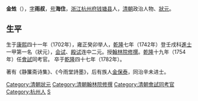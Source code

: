 '''金甡'''（{{bd|1702年||1782年|catIdx=J金}}），[[表字|字]]'''雨叔'''，[[号|号]]'''海住'''，[[浙江|浙江]][[杭州府|杭州府]][[钱塘县|钱塘县]]人，[[清朝|清朝]]政治人物、[[狀元|狀元]]。

== 生平 ==
生于[[康熙|康熙]]四十一年（1702年），雍正癸卯举人，[[乾隆|乾隆]]七年（1742年）登壬戌科[[進士|進士]]一甲第一名（狀元），[[会试|会试]]、[[殿试|殿试]]连中二元。授[[翰林院|翰林院]][[修撰|修撰]]。[[乾隆|乾隆]]十九年（1754年）任[[會試|會試]]同考官。
卒于[[乾隆|乾隆]]四十七年（1782年）。

著有《静簾斋诗集》、《今雨堂詩墨》，后有族人[[金保泰|金保泰]]，同治辛未进士。

{{乾隆七年壬戌科殿試金榜}}
{{DEFAULTSORT:Jin金}}

[[Category:清朝狀元|Category:清朝狀元]]
[[Category:清朝翰林院修撰|Category:清朝翰林院修撰]]
[[Category:清朝會試同考官|Category:清朝會試同考官]]
[[Category:杭州人|Category:杭州人]]
[[Category:金姓|S]]